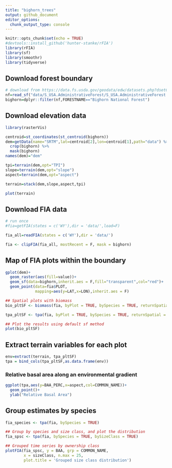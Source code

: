 ```yaml
---
title: "bighorn_trees"
output: github_document
editor_options: 
  chunk_output_type: console
---
```


```r
knitr::opts_chunk$set(echo = TRUE)
#devtools::install_github('hunter-stanke/rFIA')
library(rFIA)
library(sf)
library(smoothr)
library(tidyverse)
```


## Download forest boundary
```r
# download from https://data.fs.usda.gov/geodata/edw/datasets.php?dsetCategory=boundaries
nf=read_sf("data/S_USA.AdministrativeForest/S_USA.AdministrativeForest.shp")
bighorn=dplyr::filter(nf,FORESTNAME=="Bighorn National Forest") 
```

## Download elevation data
```r
library(rasterVis)

centroid=st_coordinates(st_centroid(bighorn))
dem=getData(name="SRTM",lat=centroid[2],lon=centroid[1],path="data") %>% 
  crop(bighorn) %>% 
  mask(bighorn)
names(dem)="dem"

tpi=terrain(dem,opt="TPI")
slope=terrain(dem,opt="slope")
aspect=terrain(dem,opt="aspect")

terrain=stack(dem,slope,aspect,tpi)

plot(terrain)

```

## Download FIA data
```r
# run once
#fia=getFIA(states = c('WY'),dir = 'data/',load=F)

fia_all=readFIA(states = c('WY'),dir = 'data/')

fia <- clipFIA(fia_all, mostRecent = F, mask = bighorn)
```


## Map of FIA plots within the boundary
```r
gplot(dem)+
  geom_raster(aes(fill=value))+
  geom_sf(data=bighorn,inherit.aes = F,fill="transparent",col="red")+
  geom_point(data=fia$PLOT,
             mapping=aes(y=LAT,x=LON),inherit.aes = F)
```

```r
## Spatial plots with biomass 
bio_pltSF <- biomass(fia, byPlot = TRUE, bySpecies = TRUE, returnSpatial = TRUE)

tpa_pltSF <- tpa(fia, byPlot = TRUE, bySpecies = TRUE, returnSpatial = TRUE)

```

```r
## Plot the results using default sf method
plot(bio_pltSF)
```


## Extract terrain variables for each plot
```r
env=extract(terrain, tpa_pltSF)
tpa = bind_cols(tpa_pltSF,as.data.frame(env))
```
### Relative basal area along an environmental gradient
```r
ggplot(tpa,aes(y=BAA_PERC,x=aspect,col=COMMON_NAME))+
  geom_point()+
  ylab("Relative Basal Area")
```

## Group estimates by species
```r
fia_species <- tpa(fia, bySpecies = TRUE)

## Group by species and size class, and plot the distribution 
fia_spsc <- tpa(fia, bySpecies = TRUE, bySizeClass = TRUE)

## Grouped time series by ownership class
plotFIA(fia_spsc, y = BAA, grp = COMMON_NAME, 
        x = sizeClass, n.max = 25, 
        plot.title = 'Grouped size class distribution')
```

